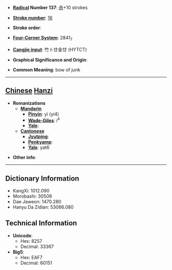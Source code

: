 * '''[[Wiktionary:Chinese radical index| Radical]] Number 137''': [[Wiktionary:Chinese radical index 舟|舟]]+10 strokes

* '''[[Wiktionary:Chinese total strokes index|Stroke number]]''': [[Wiktionary:Chinese total strokes index 16|16]]

* '''Stroke order''': 

* '''[[Wiktionary:Chinese four corner index|Four-Corner System]]''': 2841<sub>7</sub>

* '''[[Wiktionary:Chinese Cangjie index|Cangjie input]]''': 竹卜廿金廿 (HYTCT)

* '''Graphical Significance and Origin''': 

* '''Common Meaning''': bow of junk

----

== [[Chinese]] [[Hanzi]] ==

* '''Romanizations'''
** '''[[Mandarin]]'''
*** '''[[Pinyin]]''': yì (yi4)
*** '''[[Wade-Giles]]''': i<sup>4</sup>
*** '''[[Yale]]''': 
** '''[[Cantonese]]'''
*** '''[[Jyutping]]''':
*** '''[[Penkyamp]]''': 
*** '''[[Yale]]''': yat6

* '''Other info''': 

----

== Dictionary Information ==

* KangXi: 1012.090
* Morobashi: 30509
* Dae Jaweon: 1470.280
* Hanyu Da Zidian: 53066.080

== Technical Information ==

* '''Unicode''':
** Hex: 8257
** Decimal: 33367
* '''Big5''':
** Hex: EAF7
** Decimal: 60151